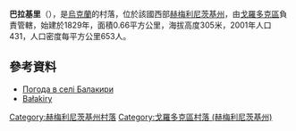 {{coord|49|9|35|N|26|42|43|E|scale:100000|display=title}}

'''巴拉基里'''（{{lang-uk|Балакири}}），是[[烏克蘭|烏克蘭]]的村落，位於該國西部[[赫梅利尼茨基州|赫梅利尼茨基州]]，由[[戈羅多克區_(赫梅利尼茨基州)|戈羅多克區]]負責管轄，始建於1829年，面積0.66平方公里，海拔高度305米，2001年人口431，人口密度每平方公里653人。

==參考資料==
* [http://weather.in.ua/ua/hmel'nickaja/574 Погода в селі Балакири] {{Wayback|url=http://weather.in.ua/ua/hmel'nickaja/574 |date=20160305220916 }}
* [https://wikisource.org/wiki/Page:PL_S%C5%82ownik_geograficzny_Kr%C3%B3lestwa_Polskiego_i_innych_kraj%C3%B3w_s%C5%82owia%C5%84skich._T._1.djvu/94 Bałakiry] {{Wayback|url=https://wikisource.org/wiki/Page:PL_S%C5%82ownik_geograficzny_Kr%C3%B3lestwa_Polskiego_i_innych_kraj%C3%B3w_s%C5%82owia%C5%84skich._T._1.djvu/94 |date=20160816060351 }}

{{DEFAULTSORT:Балакири}}
[[Category:赫梅利尼茨基州村落|Category:赫梅利尼茨基州村落]]
[[Category:戈羅多克區村落_(赫梅利尼茨基州)|Category:戈羅多克區村落 (赫梅利尼茨基州)]]


{{Khmelnytskyi-geo-stub}}